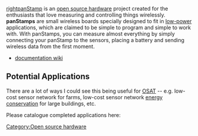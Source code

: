 [[image:pan-stamp-architecture.png|right]][http://www.panstamp.com/home panStamp] is an [[open source hardware]] project created for the enthusiasts that love measuring and controlling things wirelessly. '''panStamps''' are small wireless boards specially designed to fit in [[low-power]] applications, which are claimed to be simple to program and simple to work with. With panStamps, you can measure almost everything by simply connecting your panStamp to the sensors, placing a battery and sending wireless data from the first moment.

* [http://code.google.com/p/panstamp/ documentation wiki]

==Potential Applications ==
There are a lot of ways I could see this being useful for [[OSAT]] -- e.g. low-cost sensor network for farms,  low-cost sensor network [[energy conservation]] for large buildings, etc.

Please catalogue completed applications here:


[[Category:Open source hardware]]
